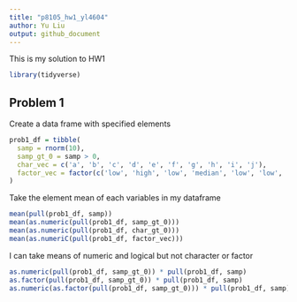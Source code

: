 ```yaml
---
title: "p8105_hw1_yl4604"
author: Yu Liu 
output: github_document
---
```


This is my solution to HW1

```r
library(tidyverse)
```

## Problem 1

Create a data frame with specified elements

```r

prob1_df = tibble(
  samp = rnorm(10),
  samp_gt_0 = samp > 0,
  char_vec = c('a', 'b', 'c', 'd', 'e', 'f', 'g', 'h', 'i', 'j'),
  factor_vec = factor(c('low', 'high', 'low', 'median', 'low', 'low', 'high', 'high', 'low', 'high'))
)

```

Take the element mean of each variables in my dataframe
```r
mean(pull(prob1_df, samp))
mean(as.numeric(pull(prob1_df, samp_gt_0)))
mean(as.numeric(pull(prob1_df, char_gt_0)))
mean(as.numeriC(pull(prob1_df, factor_vec)))
```
I can take  means of numeric and logical but not character or factor

```r
as.numeric(pull(prob1_df, samp_gt_0)) * pull(prob1_df, samp)
as.factor(pull(prob1_df, samp_gt_0)) * pull(prob1_df, samp)
as.numeric(as.factor(pull(prob1_df, samp_gt_0))) * pull(prob1_df, samp)

```


